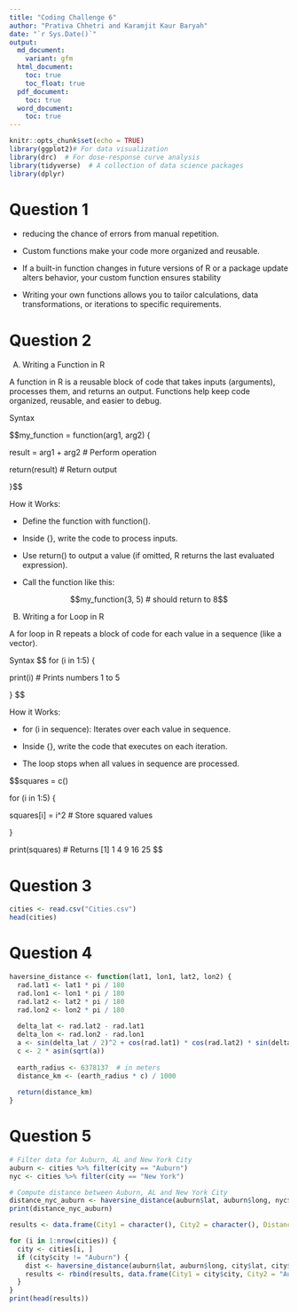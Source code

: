 ```yaml
---
title: "Coding Challenge 6"
author: "Prativa Chhetri and Karamjit Kaur Baryah"
date: "`r Sys.Date()`"
output:
  md_document:
    variant: gfm
  html_document:
    toc: true
    toc_float: true
  pdf_document:
    toc: true
  word_document:
    toc: true
---
```


```r
knitr::opts_chunk$set(echo = TRUE)
library(ggplot2)# For data visualization
library(drc)  # For dose-response curve analysis
library(tidyverse)  # A collection of data science packages
library(dplyr)
```


# Question 1

- reducing the chance of errors from manual repetition.

- Custom functions make your code more organized and reusable.

- If a built-in function changes in future versions of R or a package update alters behavior, your custom function ensures stability

- Writing your own functions allows you to tailor calculations, data transformations, or iterations to specific requirements.


# Question 2

(A) Writing a Function in R

A function in R is a reusable block of code that takes inputs (arguments), processes them, and returns an output. Functions help keep code organized, reusable, and easier to debug.

Syntax

$$my_function = function(arg1, arg2) {

result = arg1 + arg2 # Perform operation

return(result) # Return output

}$$


How it Works:

- Define the function with function().

- Inside {}, write the code to process inputs.

- Use return() to output a value (if omitted, R returns the last evaluated expression).

- Call the function like this:



$$my_function(3, 5) # should return to 8$$


(B) Writing a for Loop in R

A for loop in R repeats a block of code for each value in a sequence (like a vector).


Syntax
$$
for (i in 1:5) {

print(i) # Prints numbers 1 to 5

}
$$

How it Works:

- for (i in sequence): Iterates over each value in sequence.

- Inside {}, write the code that executes on each iteration.

- The loop stops when all values in sequence are processed.

$$squares = c()

for (i in 1:5) {

squares[i] = i^2 # Store squared values

}

print(squares) # Returns [1] 1 4 9 16 25 $$




# Question 3

```r
cities <- read.csv("Cities.csv")
head(cities)
```



# Question 4

```r
haversine_distance <- function(lat1, lon1, lat2, lon2) {
  rad.lat1 <- lat1 * pi / 180
  rad.lon1 <- lon1 * pi / 180
  rad.lat2 <- lat2 * pi / 180
  rad.lon2 <- lon2 * pi / 180
  
  delta_lat <- rad.lat2 - rad.lat1
  delta_lon <- rad.lon2 - rad.lon1
  a <- sin(delta_lat / 2)^2 + cos(rad.lat1) * cos(rad.lat2) * sin(delta_lon / 2)^2
  c <- 2 * asin(sqrt(a))
  
  earth_radius <- 6378137  # in meters
  distance_km <- (earth_radius * c) / 1000
  
  return(distance_km)
}
```


# Question 5 

```r
# Filter data for Auburn, AL and New York City
auburn <- cities %>% filter(city == "Auburn")
nyc <- cities %>% filter(city == "New York")

# Compute distance between Auburn, AL and New York City
distance_nyc_auburn <- haversine_distance(auburn$lat, auburn$long, nyc$lat, nyc$long)
print(distance_nyc_auburn)

```


```r

results <- data.frame(City1 = character(), City2 = character(), Distance_km = numeric(), stringsAsFactors = FALSE)

for (i in 1:nrow(cities)) {
  city <- cities[i, ]
  if (city$city != "Auburn") {
    dist <- haversine_distance(auburn$lat, auburn$long, city$lat, city$long)
    results <- rbind(results, data.frame(City1 = city$city, City2 = "Auburn", Distance_km = dist))
  }
}
print(head(results))


```




